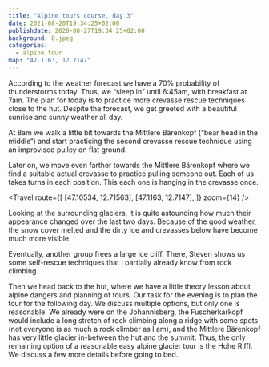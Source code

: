 ```yaml
---
title: "Alpine tours course, day 3"
date: 2021-08-20T19:34:25+02:00
publishdate: 2020-08-27T19:34:25+02:00
background: 8.jpeg
categories:
  - alpine tour
map: "47.1163, 12.7147"
---
```


According to the weather forecast we have a 70% probability of thunderstorms
today. Thus, we “sleep in” until 6:45am, with breakfast at 7am. The plan for
today is to practice more crevasse rescue techniques close to the hut. Despite
the forecast, we get greeted with a beautiful sunrise and sunny weather all
day.

<Gallery>
  <Rimg src="1.jpeg" alt="Mountains in the sunrise." />
  <Rimg src="2.jpeg" alt="Sunrise in the mountains." />
</Gallery>

At 8am we walk a little bit towards the Mittlere Bärenkopf (“bear head in the
middle“) and start practicing the second crevasse rescue technique using an
improvised pulley on flat ground.

<Gallery>
  <Rimg src="3.jpeg" alt="Walking to our practice grounds." />
  <Rimg src="4.jpeg" alt="Practicing crevasse rescue." />
  <Rimg src="5.jpeg" alt="Practicing crevasse rescue." />
</Gallery>

Later on, we move even farther towards the Mittlere Bärenkopf where we find
a suitable actual crevasse to practice pulling someone out. Each of us takes
turns in each position. This each one is hanging in the crevasse once.

<Travel
  route={[
    [47.10534, 12.71563],
    [47.1163, 12.7147],
  ]}
  zoom={14}
/>

<Gallery>
  <Rimg src="10.jpeg" alt="Crevasse rescue with pulley" />
  <Rimg src="11.jpeg" alt="Crevasse" />
  <Rimg src="12.jpeg" alt="Me in the crevasse" />
</Gallery>

<Rimg src="7.jpeg" alt="Preparing for crevasse rescue" />
<Rimg src="8.jpeg" alt="Supporting crevasse rescue" />
<Rimg src="9.jpeg" alt="Being rescued out of crevasse" />

Looking at the surrounding glaciers, it is quite astounding how much their
appearance changed over the last two days. Because of the good weather, the snow
cover melted and the dirty ice and crevasses below have become much more
visible.

<Rimg src="6.jpeg" caption="Großglockner" />

Eventually, another group frees a large ice cliff. There, Steven shows
us some self-rescue techniques that I partially already know from rock climbing.

<Rimg src="13.jpeg" alt="Self-rescue technique demonstration" />

Then we head back to the hut, where we have a little theory lesson about alpine
dangers and planning of tours. Our task for the evening is to plan the tour for
the following day. We discuss multiple options, but only one is reasonable. We
already were on the Johannisberg, the Fuscherkarkopf would include a long
stretch of rock climbing along a ridge with some <Grade system="UIAA" value="2"
/> spots (not everyone is as much a rock climber as I am), and the Mittlere
Bärenkopf has very little glacier in-between the hut and the summit. Thus, the
only remaining option of a reasonable easy alpine glacier tour is the Hohe
Riffl. We discuss a few more details before going to bed.

<Nextday />

